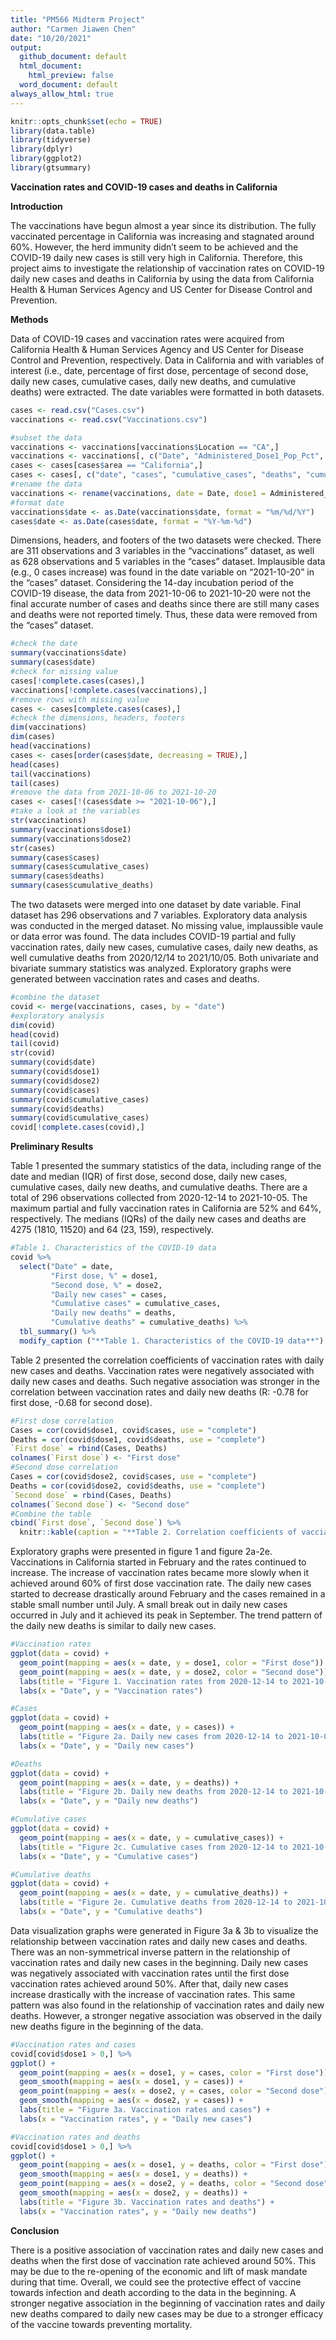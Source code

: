 ```yaml
---
title: "PM566 Midterm Project"
author: "Carmen Jiawen Chen"
date: "10/20/2021"
output: 
  github_document: default
  html_document:
    html_preview: false
  word_document: default
always_allow_html: true
---
```


```r
knitr::opts_chunk$set(echo = TRUE)
library(data.table)
library(tidyverse)
library(dplyr)
library(ggplot2)
library(gtsummary)
```

**Vaccination rates and COVID-19 cases and deaths in California**



**Introduction** 

The vaccinations have begun almost a year since its distribution. The fully vaccinated percentage in California was increasing and stagnated around 60%. However, the herd immunity didn't seem to be achieved and the COVID-19 daily new cases is still very high in California. Therefore, this project aims to investigate the relationship of vaccination rates on COVID-19 daily new cases and deaths in California by using the data from California Health & Human Services Agency and US Center for Disease Control and Prevention. 





**Methods**


Data of COVID-19 cases and vaccination rates were acquired from California Health & Human Services Agency and US Center for Disease Control and Prevention, respectively. Data in California and with variables of interest (i.e., date, percentage of first dose, percentage of second dose, daily new cases, cumulative cases, daily new deaths, and cumulative deaths) were extracted. The date variables were formatted in both datasets.  


```r
cases <- read.csv("Cases.csv")
vaccinations <- read.csv("Vaccinations.csv")
```

```r
#subset the data
vaccinations <- vaccinations[vaccinations$Location == "CA",]
vaccinations <- vaccinations[, c("Date", "Administered_Dose1_Pop_Pct", "Series_Complete_Pop_Pct")] 
cases <- cases[cases$area == "California",]
cases <- cases[, c("date", "cases", "cumulative_cases", "deaths", "cumulative_deaths")]
#rename the data
vaccinations <- rename(vaccinations, date = Date, dose1 = Administered_Dose1_Pop_Pct, dose2 = Series_Complete_Pop_Pct)
#format date
vaccinations$date <- as.Date(vaccinations$date, format = "%m/%d/%Y")
cases$date <- as.Date(cases$date, format = "%Y-%m-%d")
```


Dimensions, headers, and footers of the two datasets were checked. There are 311 observations and 3 variables in the "vaccinations" dataset, as well as 628 observations and 5 variables in the "cases" dataset. Implausible data (e.g., 0 cases increase) was found in the date variable on "2021-10-20" in the "cases" dataset. Considering the 14-day incubation period of the COVID-19 disease, the data from 2021-10-06 to 2021-10-20 were not the final accurate number of cases and deaths since there are still many cases and deaths were not reported timely. Thus, these data were removed from the "cases" dataset. 

```r
#check the date
summary(vaccinations$date)
summary(cases$date)
#check for missing value
cases[!complete.cases(cases),]
vaccinations[!complete.cases(vaccinations),]
#remove rows with missing value
cases <- cases[complete.cases(cases),]
#check the dimensions, headers, footers
dim(vaccinations)
dim(cases)
head(vaccinations)
cases <- cases[order(cases$date, decreasing = TRUE),]
head(cases)
tail(vaccinations)
tail(cases)
#remove the data from 2021-10-06 to 2021-10-20
cases <- cases[!(cases$date >= "2021-10-06"),]
#take a look at the variables
str(vaccinations)
summary(vaccinations$dose1)
summary(vaccinations$dose2)
str(cases)
summary(cases$cases)
summary(cases$cumulative_cases)
summary(cases$deaths)
summary(cases$cumulative_deaths)
```


The two datasets were merged into one dataset by date variable. Final dataset has 296 observations and 7 variables. Exploratory data analysis was conducted in the merged dataset. No missing value, implaussible vaule or data error was found. The data includes COVID-19 partial and fully vaccination rates, daily new cases, cumulative cases, daily new deaths, as well cumulative deaths from 2020/12/14 to 2021/10/05. Both univariate and bivariate summary statistics was analyzed. Exploratory graphs were generated between vaccination rates and cases and deaths.  


```r
#combine the dataset
covid <- merge(vaccinations, cases, by = "date")
#exploratory analysis
dim(covid)
head(covid)
tail(covid)
str(covid)
summary(covid$date)
summary(covid$dose1)
summary(covid$dose2)
summary(covid$cases)
summary(covid$cumulative_cases)
summary(covid$deaths)
summary(covid$cumulative_cases)
covid[!complete.cases(covid),]
```






**Preliminary Results**

Table 1 presented the summary statistics of the data, including range of the date and median (IQR) of first dose, second dose, daily new cases, cumulative cases, daily new deaths, and cumulative deaths. There are a total of 296 observations collected from 2020-12-14 to 2021-10-05. The maximum partial and fully vaccination rates in California are 52% and 64%, respectively. The medians (IQRs) of the daily new cases and deaths are 4275 (1810, 11520) and 64 (23, 159), respectively. 

```r
#Table 1. Characteristics of the COVID-19 data
covid %>%
  select("Date" = date,
         "First dose, %" = dose1,
         "Second dose, %" = dose2,
         "Daily new cases" = cases,
         "Cumulative cases" = cumulative_cases,
         "Daily new deaths" = deaths,
         "Cumulative deaths" = cumulative_deaths) %>%
  tbl_summary() %>%
  modify_caption ("**Table 1. Characteristics of the COVID-19 data**")
```

Table 2 presented the correlation coefficients of vaccination rates with daily new cases and deaths. Vaccination rates were negatively associated with daily new cases and deaths. Such negative association was stronger in the correlation between vaccination rates and daily new deaths (R: -0.78 for first dose, -0.68 for second dose).

```r
#First dose correlation
Cases = cor(covid$dose1, covid$cases, use = "complete")
Deaths = cor(covid$dose1, covid$deaths, use = "complete")
`First dose` = rbind(Cases, Deaths) 
colnames(`First dose`) <- "First dose"
#Second dose correlation
Cases = cor(covid$dose2, covid$cases, use = "complete")
Deaths = cor(covid$dose2, covid$deaths, use = "complete")
`Second dose` = rbind(Cases, Deaths) 
colnames(`Second dose`) <- "Second dose"
#Combine the table
cbind(`First dose`, `Second dose`) %>%
  knitr::kable(caption = "**Table 2. Correlation coefficients of vacciantion rates and cases/deaths**")
```

Exploratory graphs were presented in figure 1 and figure 2a-2e. Vaccinations in California started in February and the rates continued to increase. The increase of vaccination rates became more slowly when it achieved around 60% of first dose vaccination rate. The daily new cases started to decrease drastically around February and the cases remained in a stable small number until July. A small break out in daily new cases occurred in July and it achieved its peak in September. The trend pattern of the daily new deaths is similar to daily new cases. 

```r
#Vaccination rates
ggplot(data = covid) +
  geom_point(mapping = aes(x = date, y = dose1, color = "First dose")) +
  geom_point(mapping = aes(x = date, y = dose2, color = "Second dose")) +
  labs(title = "Figure 1. Vaccination rates from 2020-12-14 to 2021-10-05") +
  labs(x = "Date", y = "Vaccination rates")

#Cases
ggplot(data = covid) +
  geom_point(mapping = aes(x = date, y = cases)) +
  labs(title = "Figure 2a. Daily new cases from 2020-12-14 to 2021-10-05") +
  labs(x = "Date", y = "Daily new cases")

#Deaths
ggplot(data = covid) +
  geom_point(mapping = aes(x = date, y = deaths)) +
  labs(title = "Figure 2b. Daily new deaths from 2020-12-14 to 2021-10-05") +
  labs(x = "Date", y = "Daily new deaths")

#Cumulative cases
ggplot(data = covid) +
  geom_point(mapping = aes(x = date, y = cumulative_cases)) +
  labs(title = "Figure 2c. Cumulative cases from 2020-12-14 to 2021-10-05") +
  labs(x = "Date", y = "Cumulative cases")

#Cumulative deaths
ggplot(data = covid) +
  geom_point(mapping = aes(x = date, y = cumulative_deaths)) +
  labs(title = "Figure 2e. Cumulative deaths from 2020-12-14 to 2021-10-05") +
  labs(x = "Date", y = "Cumulative deaths")
```


Data visualization graphs were generated in Figure 3a & 3b to visualize the relationship between vaccination rates and daily new cases and deaths. There was an non-symmetrical inverse pattern in the relationship of vaccination rates and daily new cases in the beginning. Daily new cases was negatively associated with vaccination rates until the first dose vaccination rates achieved around 50%. After that, daily new cases increase drastically with the increase of vaccination rates. This same pattern was also found in the relationship of vaccination rates and daily new deaths. However, a stronger negative association was observed in the daily new deaths figure in the beginning of the data. 

```r
#Vaccination rates and cases
covid[covid$dose1 > 0,] %>%
ggplot() +
  geom_point(mapping = aes(x = dose1, y = cases, color = "First dose")) +
  geom_smooth(mapping = aes(x = dose1, y = cases)) +
  geom_point(mapping = aes(x = dose2, y = cases, color = "Second dose")) +
  geom_smooth(mapping = aes(x = dose2, y = cases)) +
  labs(title = "Figure 3a. Vaccination rates and cases") +
  labs(x = "Vaccination rates", y = "Daily new cases")

#Vaccination rates and deaths
covid[covid$dose1 > 0,] %>%
ggplot() +
  geom_point(mapping = aes(x = dose1, y = deaths, color = "First dose")) +
  geom_smooth(mapping = aes(x = dose1, y = deaths)) +
  geom_point(mapping = aes(x = dose2, y = deaths, color = "Second dose")) +
  geom_smooth(mapping = aes(x = dose2, y = deaths)) +
  labs(title = "Figure 3b. Vaccination rates and deaths") +
  labs(x = "Vaccination rates", y = "Daily new deaths")
```


**Conclusion**

There is a positive association of vaccination rates and daily new cases and deaths when the first dose of vaccination rate achieved around 50%. This may be due to the re-opening of the economic and lift of mask mandate during that time. Overall, we could see the protective effect of vaccine towards infection and death according to the data in the beginning. A stronger negative association in the beginning of vaccination rates and daily new deaths compared to daily new cases may be due to a stronger efficacy of the vaccine towards preventing mortality. 



